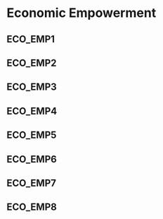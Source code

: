 # Economic Empowerment



## ECO_EMP1
## ECO_EMP2
## ECO_EMP3
## ECO_EMP4
## ECO_EMP5
## ECO_EMP6
## ECO_EMP7
## ECO_EMP8
